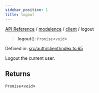 ```yaml
---
sidebar_position: 1
title: logout
---
```


[API Reference](/api-reference/modelence/client/functions/../../../index) / [modelence](/api-reference/modelence/client/functions/../../index) / [client](/api-reference/modelence/client/functions/../index) / logout

> **logout**(): `Promise`\<`void`\>

Defined in: [src/auth/client/index.ts:65](https://github.com/modelence/modelence/blob/6e10fb6230818b7ab0ca50262e15fd27cf9d1790/packages/modelence/src/auth/client/index.ts#L65)

Logout the current user.

## Returns

`Promise`\<`void`\>
